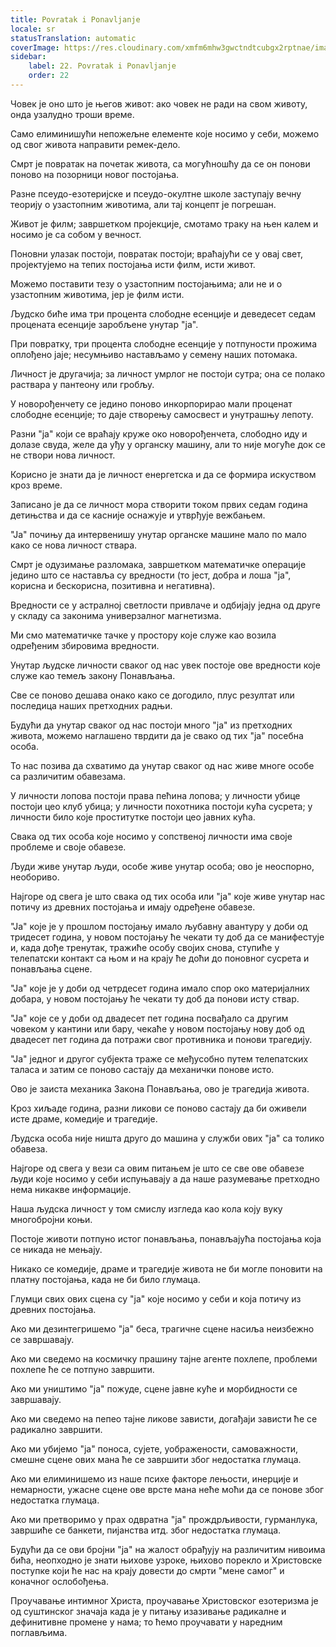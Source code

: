 ```yaml
---
title: Povratak i Ponavljanje
locale: sr
statusTranslation: automatic
coverImage: https://res.cloudinary.com/xmfm6mhw3gwctndtcubgx2rptnae/image/upload/v1741354419/small_cover_la_gran_rebelion_28716e29d2.webp
sidebar:
    label: 22. Povratak i Ponavljanje
    order: 22
---
```

Човек је оно што је његов живот: ако човек не ради на свом животу, онда узалудно троши време.

Само елиминишући непожељне елементе које носимо у себи, можемо од свог живота направити ремек-дело.

Смрт је повратак на почетак живота, са могућношћу да се он понови поново на позорници новог постојања.

Разне псеудо-езотеријске и псеудо-окултне школе заступају вечну теорију о узастопним животима, али тај концепт је погрешан.

Живот је филм; завршетком пројекције, смотамо траку на њен калем и носимо је са собом у вечност.

Поновни улазак постоји, повратак постоји; враћајући се у овај свет, пројектујемо на тепих постојања исти филм, исти живот.

Можемо поставити тезу о узастопним постојањима; али не и о узастопним животима, јер је филм исти.

Људско биће има три процента слободне есенције и деведесет седам процената есенције заробљене унутар "ја".

При повратку, три процента слободне есенције у потпуности прожима оплођено јаје; несумњиво настављамо у семену наших потомака.

Личност је другачија; за личност умрлог не постоји сутра; она се полако раствара у пантеону или гробљу.

У новорођенчету се једино поново инкорпорирао мали проценат слободне есенције; то даје створењу самосвест и унутрашњу лепоту.

Разни "ја" који се враћају круже око новорођенчета, слободно иду и долазе свуда, желе да уђу у органску машину, али то није могуће док се не створи нова личност.

Корисно је знати да је личност енергетска и да се формира искуством кроз време.

Записано је да се личност мора створити током првих седам година детињства и да се касније оснажује и утврђује вежбањем.

"Ја" почињу да интервенишу унутар органске машине мало по мало како се нова личност ствара.

Смрт је одузимање разломака, завршетком математичке операције једино што се наставља су вредности (то јест, добра и лоша "ја", корисна и бескорисна, позитивна и негативна).

Вредности се у астралној светлости привлаче и одбијају једна од друге у складу са законима универзалног магнетизма.

Ми смо математичке тачке у простору које служе као возила одређеним збировима вредности.

Унутар људске личности сваког од нас увек постоје ове вредности које служе као темељ закону Понављања.

Све се поново дешава онако како се догодило, плус резултат или последица наших претходних радњи.

Будући да унутар сваког од нас постоји много "ја" из претходних живота, можемо наглашено тврдити да је свако од тих "ја" посебна особа.

То нас позива да схватимо да унутар сваког од нас живе многе особе са различитим обавезама.

У личности лопова постоји права пећина лопова; у личности убице постоји цео клуб убица; у личности похотника постоји кућа сусрета; у личности било које проститутке постоји цео јавних кућа.

Свака од тих особа које носимо у сопственој личности има своје проблеме и своје обавезе.

Људи живе унутар људи, особе живе унутар особа; ово је неоспорно, необориво.

Најгоре од свега је што свака од тих особа или "ја" које живе унутар нас потичу из древних постојања и имају одређене обавезе.

"Ја" које је у прошлом постојању имало љубавну авантуру у доби од тридесет година, у новом постојању ће чекати ту доб да се манифестује и, када дође тренутак, тражиће особу својих снова, ступиће у телепатски контакт са њом и на крају ће доћи до поновног сусрета и понављања сцене.

"Ја" које је у доби од четрдесет година имало спор око материјалних добара, у новом постојању ће чекати ту доб да понови исту ствар.

"Ја" које се у доби од двадесет пет година посвађало са другим човеком у кантини или бару, чекаће у новом постојању нову доб од двадесет пет година да потражи свог противника и понови трагедију.

"Ја" једног и другог субјекта траже се међусобно путем телепатских таласа и затим се поново састају да механички понове исто.

Ово је заиста механика Закона Понављања, ово је трагедија живота.

Кроз хиљаде година, разни ликови се поново састају да би оживели исте драме, комедије и трагедије.

Људска особа није ништа друго до машина у служби ових "ја" са толико обавеза.

Најгоре од свега у вези са овим питањем је што се све ове обавезе људи које носимо у себи испуњавају а да наше разумевање претходно нема никакве информације.

Наша људска личност у том смислу изгледа као кола коју вуку многобројни коњи.

Постоје животи потпуно истог понављања, понављајућа постојања која се никада не мењају.

Никако се комедије, драме и трагедије живота не би могле поновити на платну постојања, када не би било глумаца.

Глумци свих ових сцена су "ја" које носимо у себи и која потичу из древних постојања.

Ако ми дезинтегришемо "ја" беса, трагичне сцене насиља неизбежно се завршавају.

Ако ми сведемо на космичку прашину тајне агенте похлепе, проблеми похлепе ће се потпуно завршити.

Ако ми уништимо "ја" пожуде, сцене јавне куће и морбидности се завршавају.

Ако ми сведемо на пепео тајне ликове зависти, догађаји зависти ће се радикално завршити.

Ако ми убијемо "ја" поноса, сујете, уображености, самоважности, смешне сцене ових мана ће се завршити због недостатка глумаца.

Ако ми елиминишемо из наше психе факторе лењости, инерције и немарности, ужасне сцене ове врсте мана неће моћи да се понове због недостатка глумаца.

Ако ми претворимо у прах одвратна "ја" прождрљивости, гурманлука, завршиће се банкети, пијанства итд. због недостатка глумаца.

Будући да се ови бројни "ја" на жалост обрађују на различитим нивоима бића, неопходно је знати њихове узроке, њихово порекло и Христовске поступке који ће нас на крају довести до смрти "мене самог" и коначног ослобођења.

Проучавање интимног Христа, проучавање Христовског езотеризма је од суштинског значаја када је у питању изазивање радикалне и дефинитивне промене у нама; то ћемо проучавати у наредним поглављима.


